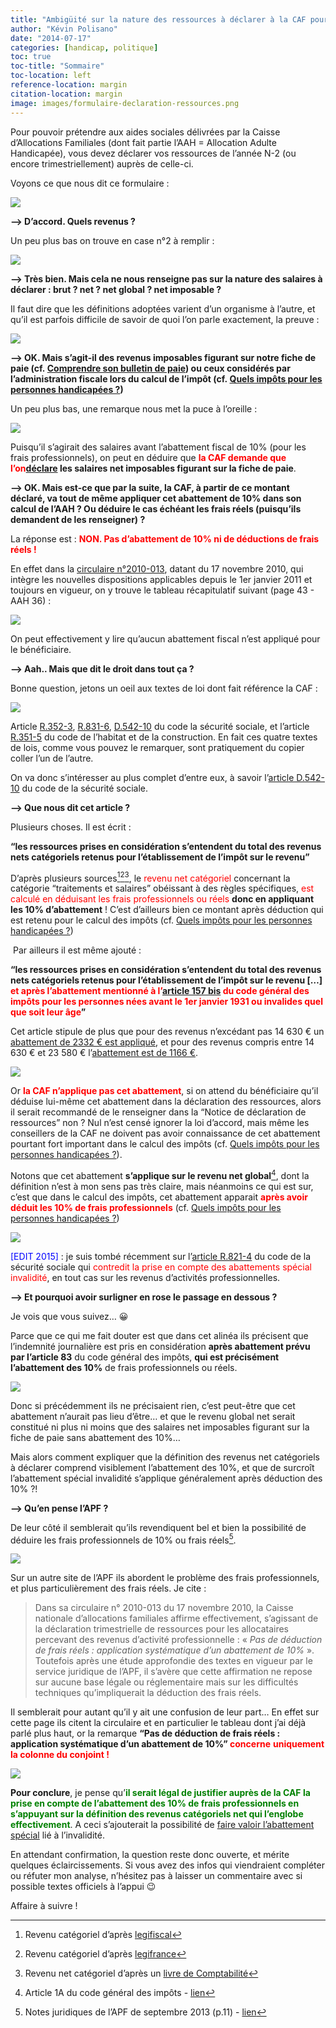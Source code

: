 ```yaml
---
title: "Ambigüité sur la nature des ressources à déclarer à la CAF pour le calcul de l'AAH"
author: "Kévin Polisano"
date: "2014-07-17"
categories: [handicap, politique]
toc: true
toc-title: "Sommaire"
toc-location: left
reference-location: margin
citation-location: margin
image: images/formulaire-declaration-ressources.png
---
```


Pour pouvoir prétendre aux aides sociales délivrées par la Caisse d'Allocations Familiales (dont fait partie l'AAH = Allocation Adulte Handicapée), vous devez déclarer vos ressources de l'année N-2 (ou encore trimestriellement) auprès de celle-ci.

<p style="text-align: left;">

Voyons ce que nous dit ce formulaire :

</p>

<p style="text-align: left;">

![](images/declarer-ressources-caf.png)

</p>

<p style="text-align: left;">

<strong>--\> D'accord. Quels revenus ?</strong>

</p>

<p style="text-align: left;">

Un peu plus bas on trouve en case n°2 à remplir :

</p>

<p style="text-align: left;">

![](images/formulaire-declaration-ressources.png)

</p>

<p style="text-align: left;">

<strong>--\> Très bien. Mais cela ne nous renseigne pas sur la nature des salaires à déclarer : brut ? net ? net global ? net imposable ?</strong>

</p>

<p style="text-align: left;">

Il faut dire que les définitions adoptées varient d'un organisme à l'autre, et qu'il est parfois difficile de savoir de quoi l'on parle exactement, la preuve :

</p>

<p style="text-align: left;">

![](images/notice-ressources.png)

</p>

<p style="text-align: left;">

<strong>--\> OK. Mais s'agit-il des revenus imposables figurant sur notre fiche de paie (cf. [Comprendre son bulletin de paie](../2014-07-06-comprendre-son-bulletin-de-paie)) ou ceux considérés par l'administration fiscale lors du calcul de l'impôt (cf. [Quels impôts pour les personnes handicapées ?](../2014-07-15-quels-impots-pour-les-personnes-handicapees))</strong>

</p>

<p style="text-align: left;">

Un peu plus bas, une remarque nous met la puce à l'oreille :

</p>

<p style="text-align: left;">

![](images/salaires-abattements.png)

</p>

<p style="text-align: left;">

Puisqu'il s'agirait des salaires avant l'abattement fiscal de 10% (pour les frais professionnels), on peut en déduire que <strong>[la CAF demande que l'on ]{style="color: #ff0000;"}[déclare]{style="text-decoration: underline;"} les salaires net imposables figurant sur la fiche de paie</strong>.

</p>

<p style="text-align: left;">

<strong>--\> OK. Mais est-ce que par la suite, la CAF, à partir de ce montant déclaré, va tout de même appliquer cet abattement de 10% dans son calcul de l'AAH ? Ou déduire le cas échéant les frais réels (puisqu'ils demandent de les renseigner) ?</strong>

</p>

<p style="text-align: left;">

La réponse est : [<strong>NON. Pas d'abattement de 10% ni de déductions de frais réels !</strong>]{style="color: #ff0000;"}

</p>

<p style="text-align: left;">

En effet dans la <a href="https://www.gisti.org/IMG/pdf/circ_cnaf_2010-11-17_suivi-legislatif-aah.pdf" target="_blank" class="broken_link">circulaire n°2010-013</a>, datant du 17 novembre 2010, qui intègre les nouvelles dispositions applicables depuis le 1er janvier 2011 et toujours en vigueur, on y trouve le tableau récapitulatif suivant (page 43 - AAH 36) :

</p>

<p style="text-align: left;">

![](images/abattements-fiscaux.png)

</p>

<p style="text-align: left;">

On peut effectivement y lire qu'aucun abattement fiscal n'est appliqué pour le bénéficiaire.

</p>

<p style="text-align: left;">

<strong>--\> Aah.. Mais que dit le droit dans tout ça ?</strong>

</p>

<p style="text-align: left;">

Bonne question, jetons un oeil aux textes de loi dont fait référence la CAF :

</p>

<p style="text-align: left;">

![](images/articles-ressources.png)

</p>

<p style="text-align: left;">

Article <a href="http://www.legifrance.gouv.fr/affichCodeArticle.do?idArticle=LEGIARTI000020986711&cidTexte=LEGITEXT000006073189&dateTexte=20140711&oldAction=rechCodeArticle&fastReqId=689224072&nbResultRech=1" target="_blank">R.352-3</a>, <a href="http://www.legifrance.gouv.fr/affichCodeArticle.do;jsessionid=39FCDDD144634FBDD2A347A41691E7B0.tpdjo07v_1?cidTexte=LEGITEXT000006073189&idArticle=LEGIARTI000020986739&dateTexte=20140716&categorieLien=id#LEGIARTI000020986739" target="_blank">R.831-6</a>, <a href="http://www.legifrance.gouv.fr/affichCodeArticle.do?idArticle=LEGIARTI000020986758&cidTexte=LEGITEXT000006073189&dateTexte=20140716&oldAction=rechCodeArticle&fastReqId=1073346423&nbResultRech=1" target="_blank">D.542-10</a> du code la sécurité sociale, et l'article <a href="http://www.legifrance.gouv.fr/affichCodeArticle.do?idArticle=LEGIARTI000021632267&cidTexte=LEGITEXT000006074096&dateTexte=20140716&oldAction=rechCodeArticle&fastReqId=189978831&nbResultRech=1" target="_blank">R.351-5</a> du code de l'habitat et de la construction. En fait ces quatre textes de lois, comme vous pouvez le remarquer, sont pratiquement du copier coller l'un de l'autre.

</p>

<p style="text-align: left;">

On va donc s'intéresser au plus complet d'entre eux, à savoir l'<a href="http://www.legifrance.gouv.fr/affichCodeArticle.do?idArticle=LEGIARTI000020986758&cidTexte=LEGITEXT000006073189&dateTexte=20140716&oldAction=rechCodeArticle&fastReqId=1073346423&nbResultRech=1" target="_blank">article D.542-10</a> du code de la sécurité sociale.

</p>

<p style="text-align: left;">

<strong>--\> Que nous dit cet article ?</strong>

</p>

<p style="text-align: left;">

Plusieurs choses. Il est écrit :

</p>

<p style="text-align: left;">

<strong>"les ressources prises en considération s'entendent du total des revenus nets catégoriels retenus pour l'établissement de l'impôt sur le revenu"</strong>

</p>

<p style="text-align: left;">

D'après plusieurs sources[^1][^2][^3], le [revenu net catégoriel]{style="color: #ff0000;"} concernant la catégorie "traitements et salaires" obéissant à des règles spécifiques, [est calculé en déduisant les frais professionnels ou réels]{style="color: #ff0000;"} <strong>donc en appliquant les 10% d'abattement</strong> ! C'est d'ailleurs bien ce montant après déduction qui est retenu pour le calcul des impôts (cf. [Quels impôts pour les personnes handicapées ?](../2014-07-15-quels-impots-pour-les-personnes-handicapees))

[^1]: Revenu catégoriel d'après <a href="http://www.legifiscal.fr/fiche-pratique/impot-sur-le-revenu-irpp/les-traitements-et-salaires.html" target="_blank">legifiscal</a>

[^2]: Revenu catégoriel d'après <a href="http://www.legifrance.gouv.fr/affichCode.do?idArticle=LEGIARTI000006300240&idSectionTA=LEGISCTA000006179466&cidTexte=LEGITEXT000006069576&dateTexte=20020330" target="_blank">legifrance</a>

[^3]: Revenu net catégoriel d'après un <a href="http://books.google.fr/books?id=MsagAwAAQBAJ&pg=PA331&lpg=PA331&dq=revenu+net+catégoriel+abattement+10&source=bl&ots=2ScQ36YvGo&sig=YKn3lEfH0ncJtqHHEl2dNpL5pKo&hl=fr&sa=X&ei=g6zHU_XXLOq30QWn34HQCg&sqi=2&redir_esc=y#v=onepage&q=revenu%20net%20catégoriel%20abattement%2010&f=false" target="_blank">livre de Comptabilité</a>

</p>

<p style="text-align: left;">

 Par ailleurs il est même ajouté :

</p>

<p style="text-align: left;">

<strong>"les ressources prises en considération s'entendent du total des revenus nets catégoriels retenus pour l'établissement de l'impôt sur le revenu \[...\] [et après l'abattement mentionné à l'<a href="http://www.legifrance.gouv.fr/affichCodeArticle.do;jsessionid=8E3EFE998C22EB2F7C587E29E8A650C5.tpdjo07v_1?cidTexte=LEGITEXT000006069577&idArticle=LEGIARTI000006307950&dateTexte=&categorieLien=cid" target="_blank">article 157 bis</a> du code général des impôts pour les personnes nées avant le 1er janvier 1931 ou invalides quel que soit leur âge]{style="color: #ff0000;"}"</strong>

</p>

<p style="text-align: left;">

Cet article stipule de plus que pour des revenus n'excédant pas 14 630 € un [abattement de 2332 € est appliqué]{style="text-decoration: underline;"}, et pour des revenus compris entre 14 630 € et 23 580 € l'[abattement est de 1166 €]{style="text-decoration: underline;"}.

</p>

<p style="text-align: left;">

![](images/abattement-revenu-global.png)

</p>

<p style="text-align: left;">

Or [<strong>la CAF n'applique pas cet abattement</strong>]{style="color: #ff0000;"}, si on attend du bénéficiaire qu'il déduise lui-même cet abattement dans la déclaration des ressources, alors il serait recommandé de le renseigner dans la "Notice de déclaration de ressources" non ? Nul n'est censé ignorer la loi d'accord, mais même les conseillers de la CAF ne doivent pas avoir connaissance de cet abattement pourtant fort important dans le calcul des impôts (cf. [Quels impôts pour les personnes handicapées ?](../2014-07-15-quels-impots-pour-les-personnes-handicapees)).

</p>

<p style="text-align: left;">

Notons que cet abattement <strong>s'applique sur le revenu net global</strong>[^4], dont la définition n'est à mon sens pas très claire, mais néanmoins ce qui est sur, c'est que dans le calcul des impôts, cet abattement apparait [<strong>après avoir déduit les 10% de frais professionnels</strong>]{style="color: #ff0000;"} (cf. [Quels impôts pour les personnes handicapées ?](../2014-07-15-quels-impots-pour-les-personnes-handicapees))

[^4]: Article 1A du code général des impôts - <a href="http://www.legifrance.gouv.fr/affichCode.do?idArticle=LEGIARTI000006302199&idSectionTA=LEGISCTA000006179568&cidTexte=LEGITEXT000006069577&dateTexte=20091231" target="_blank">lien</a>

</p>

<p style="text-align: left;">

![](images/abattement-handicap.png)

</p>

<p style="text-align: left;">

[\[EDIT 2015\]]{style="color: #0000ff;"} : je suis tombé récemment sur l'<a href="http://www.legifrance.gouv.fr/affichCodeArticle.do;jsessionid=732EDD52D5D04CA385D51811BE2739F3.tpdila12v_2?cidTexte=LEGITEXT000006073189&idArticle=LEGIARTI000023097776&dateTexte=20150605&categorieLien=cid#LEGIARTI000023097776" target="_blank">article R.821-4</a> du code de la sécurité sociale qui [contredit la prise en compte des abattements spécial invalidité]{style="color: #ff0000;"}, en tout cas sur les revenus d'activités professionnelles.

</p>

<p style="text-align: left;">

<strong>--\> Et pourquoi avoir surligner en rose le passage en dessous ?</strong>

</p>

<p style="text-align: left;">

Je vois que vous suivez... 😀

</p>

<p style="text-align: left;">

Parce que ce qui me fait douter est que dans cet alinéa ils précisent que l'indemnité journalière est pris en considération <strong>après abattement prévu par l'article 83</strong> du code général des impôts, <strong>qui est précisément l'abattement des 10%</strong> de frais professionnels ou réels.

</p>

<p style="text-align: left;">

![](images/frais-professionnels.png)

</p>

<p style="text-align: left;">

Donc si précédemment ils ne précisaient rien, c'est peut-être que cet abattement n'aurait pas lieu d'être... et que le revenu global net serait constitué ni plus ni moins que des salaires net imposables figurant sur la fiche de paie sans abattement des 10%...

</p>

<p style="text-align: left;">

Mais alors comment expliquer que la définition des revenus net catégoriels à déclarer comprend visiblement l'abattement des 10%, et que de surcroît l'abattement spécial invalidité s'applique généralement après déduction des 10% ?!

</p>

<p style="text-align: left;">

<strong>--\> Qu'en pense l'APF ?</strong>

</p>

<p style="text-align: left;">

De leur côté il semblerait qu'ils revendiquent bel et bien la possibilité de déduire les frais professionnels de 10% ou frais réels[^5].

[^5]: Notes juridiques de l'APF de septembre 2013 (p.11) - <a href="http://vos-droits.apf.asso.fr/files/Notesjuridiques/20150424_NJ%20AAH_MAJblog.2.pdf" target="_blank">lien</a>

</p>

<p style="text-align: left;">

![](images/revenu-net-categoriel.png)

</p>

<p style="text-align: left;">

Sur un autre site de l'APF ils abordent le problème des frais professionnels, et plus particulièrement des frais réels. Je cite :

</p>

> Dans sa circulaire n° 2010-013 du 17 novembre 2010, la Caisse nationale d’allocations familiales affirme effectivement, s’agissant de la déclaration trimestrielle de ressources pour les allocataires percevant des revenus d’activité professionnelle : « <em>Pas de déduction de frais réels : application systématique d’un abattement de 10%</em> ». Toutefois après une étude approfondie des textes en vigueur par le service juridique de l’APF, il s’avère que cette affirmation ne repose sur aucune base légale ou réglementaire mais sur les difficultés techniques qu’impliquerait la déduction des frais réels.

<p style="text-align: left;">

Il semblerait pour autant qu'il y ait une confusion de leur part... En effet sur cette page ils citent la circulaire et en particulier le tableau dont j'ai déjà parlé plus haut, or la remarque <strong>"Pas de déduction de frais réels : application systématique d'un abattement de 10%" [concerne]{style="color: #ff0000;"}</strong> <strong>[uniquement la colonne du conjoint]{style="color: #ff0000;"} [!]{style="color: #ff0000;"}</strong>

</p>

<p style="text-align: left;">

![](images/tableau-caf-abattement.png)

</p>

<p style="text-align: left;">

<strong>Pour conclure</strong>, je pense qu'[<strong>il serait légal de justifier auprès de la CAF la prise en compte de l'abattement des 10% de frais professionnels en s'appuyant sur la définition des revenus catégoriels net qui l'englobe effectivement</strong>]{style="color: #008000;"}. A ceci s'ajouterait la possibilité de [faire valoir l'abattement spécial]{style="text-decoration: underline;"} lié à l'invalidité.

</p>

<p style="text-align: left;">

En attendant confirmation, la question reste donc ouverte, et mérite quelques éclaircissements. Si vous avez des infos qui viendraient compléter ou réfuter mon analyse, n'hésitez pas à laisser un commentaire avec si possible textes officiels à l'appui 😉

</p>

<p style="text-align: left;">

Affaire à suivre !

</p>
